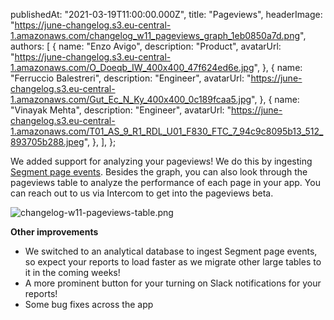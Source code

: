 
  publishedAt: "2021-03-19T11:00:00.000Z",
  title: "Pageviews",
  headerImage:
    "https://june-changelog.s3.eu-central-1.amazonaws.com/changelog_w11_pageviews_graph_1eb0850a7d.png",
  authors: [
    {
      name: "Enzo Avigo",
      description: "Product",
      avatarUrl:
        "https://june-changelog.s3.eu-central-1.amazonaws.com/O_Doeqb_IW_400x400_47f624ed6e.jpg",
    },
    {
      name: "Ferruccio Balestreri",
      description: "Engineer",
      avatarUrl:
        "https://june-changelog.s3.eu-central-1.amazonaws.com/Gut_Ec_N_Ky_400x400_0c189fcaa5.jpg",
    },
    {
      name: "Vinayak Mehta",
      description: "Engineer",
      avatarUrl:
        "https://june-changelog.s3.eu-central-1.amazonaws.com/T01_AS_9_R1_RDL_U01_F830_FTC_7_94c9c8095b13_512_893705b288.jpeg",
    },
  ],
};

We added support for analyzing your pageviews! We do this by ingesting [Segment page events](https://segment.com/docs/connections/spec/page/). Besides the graph, you can also look through the pageviews table to analyze the performance of each page in your app. You can reach out to us via Intercom to get into the pageviews beta.

![changelog-w11-pageviews-table.png](https://june-changelog.s3.eu-central-1.amazonaws.com/changelog_w11_pageviews_table_48ac069093.png)

**Other improvements**

- We switched to an analytical database to ingest Segment page events, so expect your reports to load faster as we migrate other large tables to it in the coming weeks!
- A more prominent button for your turning on Slack notifications for your reports!
- Some bug fixes across the app

